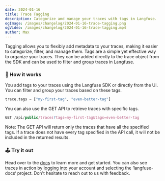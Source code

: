 ```yaml
---
date: 2024-01-16
title: Trace Tagging
description: Categorize and manage your traces with tags in Langfuse.
ogImage: /images/changelog/2024-01-16-trace-tagging.png
ogVideo: /images/changelog/2024-01-16-trace-tagging.mp4
author: Max
---
```



<ChangelogHeader />

Tagging allows you to flexibly add metadata to your traces, making it easier to categorize, filter, and manage them.
Tags are a simple yet effective way to organize your traces. They can be added directly to the trace object from the SDK and can be used to filter and group traces in Langfuse. 

### 🎯 How it works
You add tags to your traces using the Langfuse SDK or directly from the UI. You can filter and group your traces based on these tags.

```python
trace.tags = ["my-first-tag", "even-better-tag"]
```

You can also use the GET API to retrieve traces with specific tags. 

```typescript
GET /api/public/traces?tags=my-first-tag&tags=even-better-tag
```

Note: The GET API will return only the traces that have all the specified tags. If a trace does not have every tag specified in the API call, it will not be included in the returned results.

### 🕹️ Try it out
Head over to the [docs](/docs/tracing#tagging-traces) to learn more and get started. You can also see traces in action by [logging into](https://cloud.langfuse.com) your account and selecting the ‘langfuse-docs‘ project. Don't hesitate to reach out to us with feedback.
